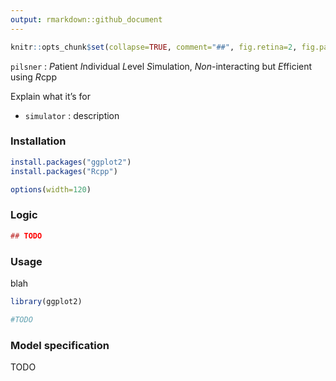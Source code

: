 ```yaml
---
output: rmarkdown::github_document
---
```


<!-- README.md is generated from README.Rmd. Please edit that file -->

```r
knitr::opts_chunk$set(collapse=TRUE, comment="##", fig.retina=2, fig.path = "README_figs/README-")
```



`pilsner` : *P*atient *I*ndividual *L*evel *S*imulation, *Non*-interacting but *E*fficient using *R*cpp

Explain what it's for 

- `simulator` : description


### Installation

```r
install.packages("ggplot2")
install.packages("Rcpp")
```

```r
options(width=120)
```

### Logic

```r
## TODO
```

### Usage

blah

```r
library(ggplot2)

#TODO
```

### Model specification

TODO
